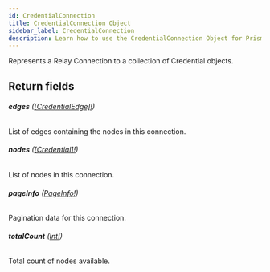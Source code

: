 ```yaml
---
id: CredentialConnection
title: CredentialConnection Object
sidebar_label: CredentialConnection
description: Learn how to use the CredentialConnection Object for Prismatic's API.
---
```


Represents a Relay Connection to a collection of Credential objects.

## Return fields

###### <b>edges</b> ([[CredentialEdge]!](api/schema/object/CredentialEdge.mdx))

List of edges containing the nodes in this connection.

###### <b>nodes</b> ([[Credential]!](api/schema/object/Credential.mdx))

List of nodes in this connection.

###### <b>pageInfo</b> ([PageInfo!](api/schema/object/PageInfo.mdx))

Pagination data for this connection.

###### <b>totalCount</b> ([Int!](api/schema/scalar/Int.mdx))

Total count of nodes available.
